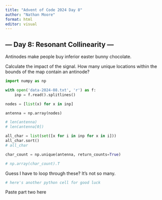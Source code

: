 ```yaml
---
title: "Advent of Code 2024 Day 8"
author: "Nathan Moore"
format: html
editor: visual
---
```


## --- Day 8: Resonant Collinearity ---

Antinodes make people buy inferior easter bunny chocolate.

Calculate the impact of the signal. How many unique locations within the bounds of the map contain an antinode?

```python

import numpy as np

with open('data-2024-08.txt', 'r') as f:
    inp = f.read().splitlines()

nodes = [list(x) for x in inp]

antenna = np.array(nodes)

# len(antenna)
# len(antenna[0])

all_char = list(set([x for i in inp for x in i]))
all_char.sort()
# all_char

char_count = np.unique(antenna, return_counts=True)

# np.array(char_count).T
```

Guess I have to loop through these? It's not so many.

```python
# here's another python cell for good luck

```

Paste part two here
